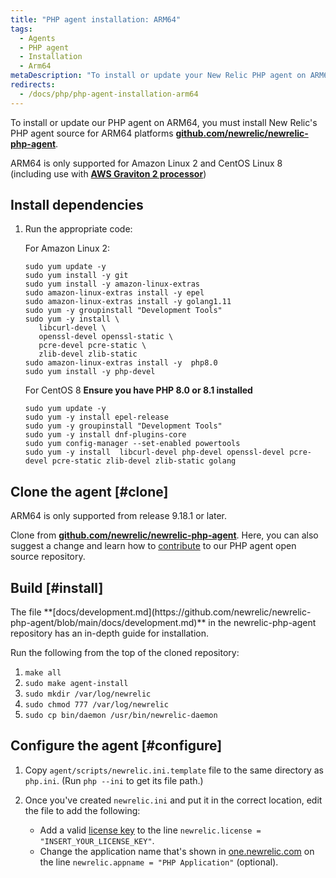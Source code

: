 ```yaml
---
title: "PHP agent installation: ARM64"
tags:
  - Agents
  - PHP agent
  - Installation
  - Arm64
metaDescription: "To install or update your New Relic PHP agent on ARM64, start here."
redirects:
  - /docs/php/php-agent-installation-arm64
---
```


To install or update our PHP agent on ARM64, you must install New Relic's PHP agent source for ARM64 platforms **[github.com/newrelic/newrelic-php-agent](https://github.com/newrelic/newrelic-php-agent)**.

ARM64 is only supported for Amazon Linux 2 and CentOS Linux 8 (including use with **[AWS Graviton 2 processor](https://aws.amazon.com/ec2/graviton/)**)

## Install dependencies

1. Run the appropriate code:

   For Amazon Linux 2:

   ```
   sudo yum update -y
   sudo yum install -y git 
   sudo yum install -y amazon-linux-extras
   sudo amazon-linux-extras install -y epel
   sudo amazon-linux-extras install -y golang1.11
   sudo yum -y groupinstall "Development Tools"
   sudo yum -y install \
      libcurl-devel \
      openssl-devel openssl-static \
      pcre-devel pcre-static \
      zlib-devel zlib-static
   sudo amazon-linux-extras install -y  php8.0
   sudo yum install -y php-devel
   ```

   For CentOS 8 **Ensure you have PHP 8.0 or 8.1 installed**

   ```
   sudo yum update -y
   sudo yum -y install epel-release
   sudo yum -y groupinstall "Development Tools"
   sudo yum -y install dnf-plugins-core
   sudo yum config-manager --set-enabled powertools
   sudo yum -y install  libcurl-devel php-devel openssl-devel pcre-devel pcre-static zlib-devel zlib-static golang
   ```

## Clone the agent [#clone]

<Callout variant="important">
  ARM64 is only supported from release 9.18.1 or later.
</Callout>

Clone from **[github.com/newrelic/newrelic-php-agent](https://github.com/newrelic/newrelic-php-agent)**. Here, you can also suggest a change and learn how to [contribute](https://github.com/newrelic/newrelic-php-agent/issues) to our PHP agent open source repository.

## Build [#install]

<Callout variant="tip">
  The file **[docs/development.md](https://github.com/newrelic/newrelic-php-agent/blob/main/docs/development.md)** in the newrelic-php-agent repository has an in-depth guide for installation.
</Callout>

Run the following from the top of the cloned repository:

1. `make all`
2. `sudo make agent-install`
3. `sudo mkdir /var/log/newrelic`
4. `sudo chmod 777 /var/log/newrelic`
5. `sudo cp bin/daemon /usr/bin/newrelic-daemon`

## Configure the agent [#configure]

1. Copy `agent/scripts/newrelic.ini.template` file to the same directory as `php.ini`. (Run `php --ini` to get its file path.)
2. Once you've created `newrelic.ini` and put it in the correct location, edit the file to add the following:

   * Add a valid [license key](/docs/apis/intro-apis/new-relic-api-keys/#ingest-license-key) to the line `newrelic.license = "INSERT_YOUR_LICENSE_KEY"`.
   * Change the application name that's shown in [one.newrelic.com](https://one.newrelic.com) on the line `newrelic.appname = "PHP Application"` (optional).

<InstallFeedback />